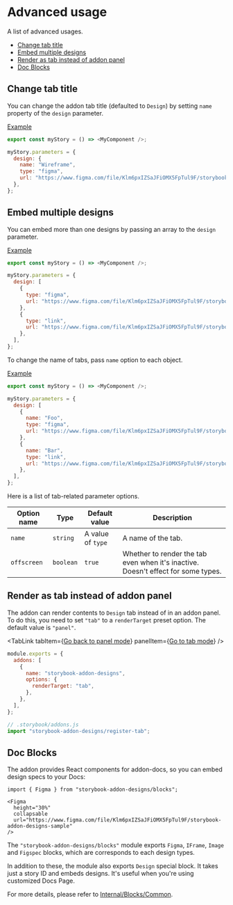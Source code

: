 


<Meta of={AdvancedStories} />

# Advanced usage

<Subtitle>A list of advanced usages.</Subtitle>

- [Change tab title](#change-tab-title)
- [Embed multiple designs](#embed-multiple-designs)
- [Render as tab instead of addon panel](#render-as-tab-instead-of-addon-panel)
- [Doc Blocks](#doc-blocks)

## Change tab title

You can change the addon tab title (defaulted to `Design`) by setting `name` property of the `design` parameter.

[Example](/story/docs-advanced-usage--set-tab-name)

```js
export const myStory = () => <MyComponent />;

myStory.parameters = {
  design: {
    name: "Wireframe",
    type: "figma",
    url: "https://www.figma.com/file/Klm6pxIZSaJFiOMX5FpTul9F/storybook-addon-designs-sample",
  },
};
```

## Embed multiple designs

You can embed more than one designs by passing an array to the `design` parameter.

[Example](/story/docs-advanced-usage--embed-multiple-designs)

```js
export const myStory = () => <MyComponent />;

myStory.parameters = {
  design: [
    {
      type: "figma",
      url: "https://www.figma.com/file/Klm6pxIZSaJFiOMX5FpTul9F/storybook-addon-designs-sample",
    },
    {
      type: "link",
      url: "https://www.figma.com/file/Klm6pxIZSaJFiOMX5FpTul9F/storybook-addon-designs-sample",
    },
  ],
};
```

To change the name of tabs, pass `name` option to each object.

[Example](/story/docs-advanced-usage--set-tab-names)

```js
export const myStory = () => <MyComponent />;

myStory.parameters = {
  design: [
    {
      name: "Foo",
      type: "figma",
      url: "https://www.figma.com/file/Klm6pxIZSaJFiOMX5FpTul9F/storybook-addon-designs-sample",
    },
    {
      name: "Bar",
      type: "link",
      url: "https://www.figma.com/file/Klm6pxIZSaJFiOMX5FpTul9F/storybook-addon-designs-sample",
    },
  ],
};
```

Here is a list of tab-related parameter options.

| Option name | Type      | Default value     | Description                                                                       |
| ----------- | --------- | ----------------- | --------------------------------------------------------------------------------- |
| `name`      | `string`  | A value of `type` | A name of the tab.                                                                |
| `offscreen` | `boolean` | `true`            | Whether to render the tab even when it's inactive. Doesn't effect for some types. |

## Render as tab instead of addon panel

The addon can render contents to `Design` tab instead of in an addon panel.
To do this, you need to set `"tab"` to a `renderTarget` preset option.
The default value is `"panel"`.

<TabLink
  tabItem={<a href="/">Go back to panel mode</a>}
  panelItem={<a href="/tab/">Go to tab mode</a>}
/>

<TabsState initial="mainjs">
  <div id="mainjs" title="main.js"><div>

```js
module.exports = {
  addons: [
    {
      name: "storybook-addon-designs",
      options: {
        renderTarget: "tab",
      },
    },
  ],
};
```

  </div></div>
  <div id="addonsjs" title="addons.js (legacy)"><div>

```js
// .storybook/addons.js
import "storybook-addon-designs/register-tab";
```

  </div></div>
</TabsState>

## Doc Blocks

The addon provides React components for addon-docs, so you can embed design specs to your Docs:

```mdx
import { Figma } from "storybook-addon-designs/blocks";

<Figma
  height="30%"
  collapsable
  url="https://www.figma.com/file/Klm6pxIZSaJFiOMX5FpTul9F/storybook-addon-designs-sample"
/>
```

<Figma
  height="30%"
  collapsable
  url="https://www.figma.com/file/Klm6pxIZSaJFiOMX5FpTul9F/storybook-addon-designs-sample"
/>

The `"storybook-addon-designs/blocks"` module exports `Figma`, `IFrame`, `Image` and `Figspec` blocks, which are corresponds to each design types.

In addition to these, the module also exports `Design` special block.
It takes just a story ID and embeds designs.
It's useful when you're using customized Docs Page.

For more details, please refer to [Internal/Blocks/Common](/docs/internal-blocks-common--docs).
